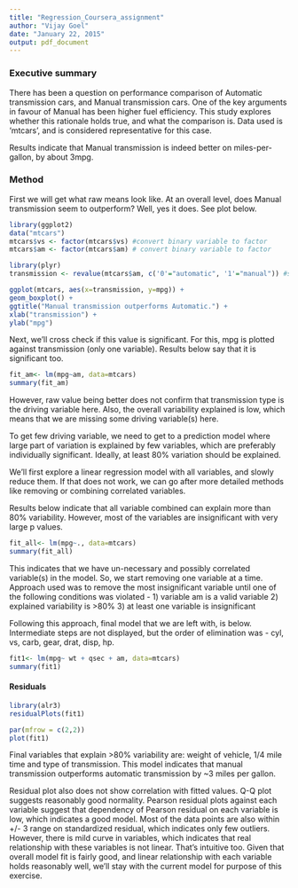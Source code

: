 ```yaml
---
title: "Regression_Coursera_assignment"
author: "Vijay Goel"
date: "January 22, 2015"
output: pdf_document
---
```

  
### Executive summary
There has been a question on performance comparison of Automatic transmission cars, and Manual transmission cars. One of the key arguments in favour of Manual has been higher fuel efficiency. This study explores whether this rationale holds true, and what the comparison is. Data used is 'mtcars', and is considered representative for this case.

Results indicate that Manual transmission is indeed better on miles-per-gallon, by about 3mpg.

### Method

First we will get what raw means look like. At an overall level, does Manual transmission seem to outperform? Well, yes it does. See plot below.

```r
library(ggplot2)
data("mtcars")
mtcars$vs <- factor(mtcars$vs) #convert binary variable to factor 
mtcars$am <- factor(mtcars$am) # convert binary variable to factor

library(plyr)
transmission <- revalue(mtcars$am, c('0'="automatic", '1'="manual")) #set levels. Values received from help(mtcars) which confirmed 0 as automatic.

ggplot(mtcars, aes(x=transmission, y=mpg)) +
geom_boxplot() +
ggtitle("Manual transmission outperforms Automatic.") +
xlab("transmission") +
ylab("mpg")
```

Next, we'll cross check if this value is significant. For this, mpg is plotted against transmission (only one variable). Results below say that it is significant too.

```r
fit_am<- lm(mpg~am, data=mtcars)
summary(fit_am)
```

However, raw value being better does not confirm that transmission type is the driving variable here. Also, the overall variability explained is low, which means that we are missing some driving variable(s) here.

To get few driving variable, we need to get to a prediction model where large part of variation is explained by few variables, which are preferably individually significant. Ideally, at least 80% variation should be explained.

We'll first explore a linear regression model with all variables, and slowly reduce them. If that does not work, we can go after more detailed methods like removing or combining correlated variables.

Results below indicate that all variable combined can explain more than 80% variability. However, most of the variables are insignificant with very large p values.

```r
fit_all<- lm(mpg~., data=mtcars)
summary(fit_all)
```

This indicates that we have un-necessary and possibly correlated variable(s) in the model. So, we start removing one variable at a time. Approach used was to remove the most insignificant variable until one of the following conditions was violated -
1) variable am is a valid variable
2) explained variability is >80%
3) at least one variable is insignificant

Following this approach, final model that we are left with, is below. Intermediate steps are not displayed, but the order of elimination was - cyl, vs, carb, gear, drat, disp, hp.

```r
fit1<- lm(mpg~ wt + qsec + am, data=mtcars)
summary(fit1)
```

#### Residuals
```r
library(alr3)
residualPlots(fit1)

par(mfrow = c(2,2))
plot(fit1)
```


Final variables that explain >80% variability are: weight of vehicle, 1/4 mile time and type of transmission. This model indicates that manual transmission outperforms automatic transmission by ~3 miles per gallon.

Residual plot also does not show correlation with fitted values. Q-Q plot suggests reasonably good normality. Pearson residual plots against each variable suggest that dependency of Pearson residual on each variable is low, which indicates a good model. Most of the data points are also within +/- 3 range on standardized residual, which indicates only few outliers. However, there is mild curve in variables, which indicates that real relationship with these variables is not linear. That's intuitive too. Given that overall model fit is fairly good, and linear relationship with each variable holds reasonably well, we'll stay with the current model for purpose of this exercise.

